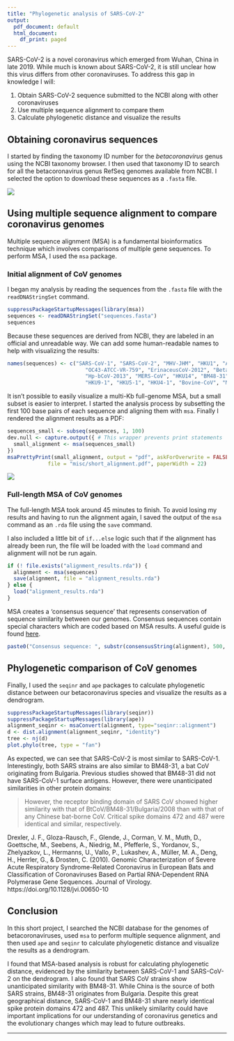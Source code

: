 ```yaml
---
title: "Phylogenetic analysis of SARS-CoV-2"
output:
  pdf_document: default
  html_document:
    df_print: paged
---
```


SARS-CoV-2 is a novel coronavirus which emerged from Wuhan, China in late 2019.
While much is known about SARS-CoV-2, it is still unclear how this virus
differs from other coronaviruses. To address this gap in 
knowledge I will:

1. Obtain SARS-CoV-2 sequence submitted to the NCBI along with other coronaviruses
3. Use multiple sequence alignment to compare them
4. Calculate phylogenetic distance and visualize the results

## Obtaining coronavirus sequences

I started by finding the taxonomy ID number for the *betacoronavirus* genus
using the NCBI taxonomy browser. I then used that taxonomy ID to search for
all the betacoronavirus genus RefSeq genomes available from NCBI. 
I selected the option to download these sequences as a `.fasta` file. 

![](images/coronavirus-search.PNG)


## Using multiple sequence alignment to compare coronavirus genomes

Multiple sequence alignment (MSA) is a fundamental bioinformatics technique
which involves comparisons of multiple gene sequences. To perform MSA, I used 
the `msa` package. 

### Initial alignment of CoV genomes

I began my analysis by reading the sequences from the `.fasta` file with the
`readDNAStringSet` command. 

```r
suppressPackageStartupMessages(library(msa))
sequences <- readDNAStringSet("sequences.fasta")
sequences
```
Because these sequences are derived from NCBI, they are labeled in an official and 
unreadable way. We can add some human-readable names to help with visualizing the results:

```r
names(sequences) <- c("SARS-CoV-1", "SARS-CoV-2", "MHV-JHM", "HKU1", "A59",
                         "OC43-ATCC-VR-759", "ErinaceusCoV-2012", "Beta-CoV-England-1", "GCCDC1", "HKU24-R05005I",
                         "Hp-bCoV-2013", "MERS-CoV", "HKU14", "BM48-31", "Rat-CoV-Parker",
                         "HKU9-1", "HKU5-1", "HKU4-1", "Bovine-CoV", "MHV-A59-C12")
```

It isn't possible to easily visualize a multi-Kb full-genome MSA,
but a small subset is easier to interpret. I started the analysis process by
subsetting the first 100 base pairs of each sequence and aligning them with 
`msa`. Finally I rendered the alignment results as a PDF:

```r
sequences_small <- subseq(sequences, 1, 100)
dev.null <- capture.output({ # This wrapper prevents print statements
  small_alignment <- msa(sequences_small)
}) 
msaPrettyPrint(small_alignment, output = "pdf", askForOverwrite = FALSE,
             file = "misc/short_alignment.pdf", paperWidth = 22)
```

![](images/short_alignmnent_covid.PNG)

### Full-length MSA of CoV genomes

The full-length MSA took around 45 minutes to finish. To avoid losing my 
results and having to run the alignment again, I saved the output of the `msa` command as an `.rda` 
file using the `save` command. 

I also included a little bit of `if...else` logic such that if the alignment has already been run,
the file will be loaded with the `load` command and alignment will not be run again.

```r
if (! file.exists("alignment_results.rda")) {
  alignment <- msa(sequences)
  save(alignment, file = "alignment_results.rda")
} else {
  load("alignment_results.rda")
}
```

MSA creates a 'consensus sequence' that represents conservation of sequence similarity
between our genomes. Consensus sequences contain special characters which are coded based on MSA results.
A useful guide is found [here](https://zhanglab.ccmb.med.umich.edu/FASTA/#:~:text=FASTA%20format%20is%20a%20text,by%20lines%20of%20sequence%20data.). 

```r
paste0("Consensus sequence: ", substr(consensusString(alignment), 500, 1000))
```

## Phylogenetic comparison of CoV genomes

Finally, I used the `seqinr` and `ape` packages to calculate phylogenetic distance
between our betacoronavirus species and visualize the results as a dendrogram.

```r
suppressPackageStartupMessages(library(seqinr))
suppressPackageStartupMessages(library(ape))
alignment_seqinr <- msaConvert(alignment, type="seqinr::alignment")
d <- dist.alignment(alignment_seqinr, "identity")
tree <- nj(d)
plot.phylo(tree, type = "fan")
```

As expected, we can see that SARS-CoV-2 is most similar to SARS-CoV-1.
Interestingly, both SARS strains are also similar to BM48-31, a bat CoV
originating from Bulgaria. Previous studies showed that BM48-31
did not have SARS-CoV-1 surface antigens. However, 
there were unanticipated similarities in other protein domains:

>However, the receptor binding domain of SARS CoV showed higher similarity with that of BtCoV/BM48-31/Bulgaria/2008 than with that of any Chinese bat-borne CoV. Critical spike domains 472 and 487 were identical and similar, respectively. 

Drexler, J. F., Gloza-Rausch, F., Glende, J., Corman, V. M., Muth, D., Goettsche, M., Seebens, A., Niedrig, M., Pfefferle, S., Yordanov, S., Zhelyazkov, L., Hermanns, U., Vallo, P., Lukashev, A., Müller, M. A., Deng, H., Herrler, G., & Drosten, C. (2010). Genomic Characterization of Severe Acute Respiratory Syndrome-Related Coronavirus in European Bats and Classification of Coronaviruses Based on Partial RNA-Dependent RNA Polymerase Gene Sequences. Journal of Virology. https://doi.org/10.1128/jvi.00650-10


## Conclusion

In this short project, I searched the NCBI database for the genomes of
betacoronaviruses, used `msa` to perform multiple sequence alignment,
and then used `ape` and `seqinr` to calculate phylogenetic distance and 
visualize the results as a dendrogram. 

I found that MSA-based analysis is robust for
calculating phylogenetic distance, evidenced by the similarity between
SARS-CoV-1 and SARS-CoV-2 on the dendrogram. 
I also found that SARS CoV strains show unanticipated similarity with 
BM48-31. 
While China is the source of both SARS strains, BM48-31 originates
from Bulgaria. Despite this great geographical distance, SARS-CoV-1 and BM48-31 
share nearly identical spike protein domains 472 and 487.
This unlikely similarity could have important implications for 
our understanding of coronavirus genetics and the evolutionary
changes which may lead to future outbreaks.

<hr>








